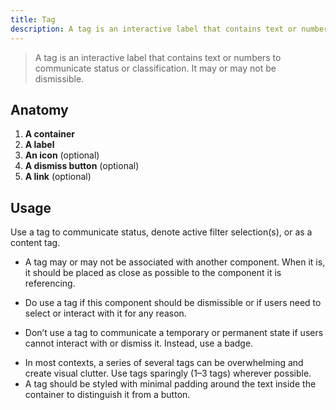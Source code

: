 ```yaml
---
title: Tag
description: A tag is an interactive label that contains text or numbers to communicate status or classification. It may or may not be dismissible.
---
```



> A tag is an interactive label that contains text or numbers to communicate status or classification.
It may or may not be dismissible.

## Anatomy

1. **A container**
1. **A label**
1. **An icon** (optional)
1. **A dismiss button** (optional)
1. **A link** (optional)

## Usage

Use a tag to communicate status, denote active filter selection(s), or as a content tag.

- A tag may or may not be associated with another component.
When it is, it should be placed as close as possible to the component it is referencing.

<CalloutSuccess title="Dos">

- Do use a tag if this component should be dismissible or if users need to select or interact with it for any reason.

</CalloutSuccess>

<CalloutError title="Don'ts">

- Don’t use a tag to communicate a temporary or permanent state if users cannot interact with or dismiss it.
Instead, use a badge.

</CalloutError>

<CalloutWarning title="Caution">

- In most contexts, a series of several tags can be overwhelming and create visual clutter.
Use tags sparingly (1–3 tags) wherever possible.
- A tag should be styled with minimal padding around the text inside the container to distinguish it from a button.

</CalloutWarning>

